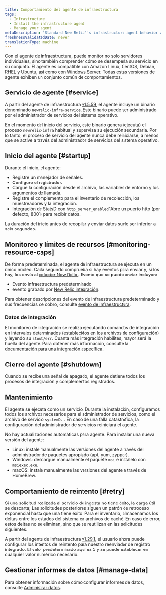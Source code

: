 ```yaml
---
title: Comportamiento del agente de infraestructura
tags:
  - Infrastructure
  - Install the infrastructure agent
  - Manage your agent
metaDescription: 'Standard New Relic''s infrastructure agent behavior at startup, retry, maintenance, shutdown, etc.'
freshnessValidatedDate: never
translationType: machine
---
```


Con el agente de infraestructura, puede monitor no solo servidores individuales, sino también comprender cómo se desempeña su servicio en su conjunto. El agente es compatible con Amazon Linux, CentOS, Debian, RHEL y Ubuntu, así como con [Windows Server](/docs/infrastructure-install-windows-server). Todas estas versiones de agente exhiben un conjunto común de comportamientos.

## Servicio de agente [#service]

A partir del agente de infraestructura [v1.5.59](/docs/release-notes/infrastructure-release-notes/infrastructure-agent-release-notes/new-relic-infrastructure-agent-1559), el agente incluye un binario denominado `newrelic-infra-service`. Este binario puede ser administrado por el administrador de servicios del sistema operativo.

En el momento del inicio del servicio, este binario genera (ejecuta) el proceso `newrelic-infra` habitual y supervisa su ejecución secundaria. Por lo tanto, el proceso de servicio del agente nunca debe reiniciarse, a menos que se active a través del administrador de servicios del sistema operativo.

## Inicio del agente [#startup]

Durante el inicio, el agente:

* Registre un manejador de señales.
* Configure el registrador.
* Cargue la configuración desde el archivo, las variables de entorno y los argumentos de llamada.
* Registre el complemento para el inventario de recolección, los muestreadores y la integración.
* Integración de StatsD con `http_server_enabled`"Abre un puerto http (por defecto, 8001) para recibir datos.

La duración del inicio antes de recopilar y enviar datos suele ser inferior a seis segundos.

## Monitoreo y límites de recursos [#monitoring-resource-caps]

De forma predeterminada, el agente de infraestructura se ejecuta en un único núcleo. Cada segundo comprueba si hay eventos para enviar y, si los hay, los envía al [colector New Relic ](/docs/using-new-relic/welcome-new-relic/getting-started/glossary#collector). Evento que se puede enviar incluyen:

* Evento infraestructura predeterminado
* evento grabado por [New Relic integración](/docs/infrastructure/infrastructure-integrations/get-started/introduction-infrastructure-integrations).

Para obtener descripciones del evento de infraestructura predeterminado y sus frecuencias de cobro, consulte [evento de infraestructura](/docs/infrastructure/new-relic-infrastructure/data-instrumentation/default-infrastructure-attributes-events#h2-Infrastructure-events).

### Datos de integración

El monitoreo de integración se realiza ejecutando comandos de integración en intervalos determinados (establecidos en los archivos de configuración) y leyendo su `stout/err`. Cuanta más integración habilites, mayor será la huella del agente. Para obtener más información, consulte la [documentación para una integración específica](/docs/infrastructure/infrastructure-integrations/get-started/introduction-infrastructure-integrations).

## Cierre del agente [#shutdown]

Cuando se recibe una señal de apagado, el agente detiene todos los procesos de integración y complementos registrados.

## Mantenimiento

El agente se ejecuta como un servicio. Durante la instalación, configuramos todos los archivos necesarios para el administrador de servicios, como el archivo de servicio `systemD.` . En caso de una falla catastrófica, la configuración del administrador de servicios reiniciará el agente.

No hay actualizaciones automáticas para agente. Para instalar una nueva versión del agente:

* Linux: instale manualmente las versiones del agente a través del administrador de paquetes apropiado (apt, yum, zypper).
* Windows: descargue manualmente el paquete `msi` e instálelo con `msiexec.exe`.
* macOS: instale manualmente las versiones del agente a través de HomeBrew.

## Comportamiento de reintento [#retry]

Si una solicitud realizada al servicio de ingesta no tiene éxito, la carga útil se descarta; Las solicitudes posteriores siguen un patrón de retroceso exponencial hasta que una tiene éxito. Para el inventario, almacenamos los deltas entre los estados del sistema en archivos de caché. En caso de error, estos deltas no se eliminan, sino que se reutilizan en las solicitudes siguientes.

A partir del agente de infraestructura [v1.29.1](/docs/release-notes/infrastructure-release-notes/infrastructure-agent-release-notes/new-relic-infrastructure-agent-1291), el usuario ahora puede configurar los intentos de reintento para nuestro reenviador de registro integrado. El valor predeterminado aquí es 5 y se puede establecer en cualquier valor numérico necesario.

## Gestionar informes de datos [#manage-data]

Para obtener información sobre cómo configurar informes de datos, consulte [Administrar datos](/docs/infrastructure/manage-your-data/data-instrumentation/manage-infrastructure-data-reporting).